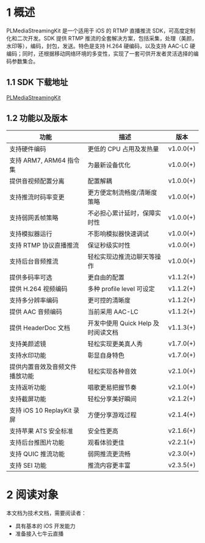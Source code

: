 # 1 概述
PLMediaStreamingKit 是一个适用于 iOS 的 RTMP 直播推流 SDK，可高度定制化和二次开发。SDK 提供 RTMP 推流的全套解决方案，包括采集，处理（美颜，水印等），编码，封包，发送。特色是支持 H.264 硬编码，以及支持 AAC-LC 硬编码；同时，还根据移动网络环境的多变性，实现了一套可供开发者灵活选择的编码参数集合。

## 1.1 SDK 下载地址

[PLMediaStreamingKit](https://github.com/pili-engineering/PLMediaStreamingKit)

## 1.2 功能以及版本

| 功能 | 描述 |版本|
|---|---|---|
| 支持硬件编码 | 更低的 CPU 占用及发热量 | v1.0.0(+) |
| 支持 ARM7, ARM64 指令集 | 为最新设备优化 | v1.0.0(+) |
| 提供音视频配置分离 | 配置解耦 | v1.0.0(+) |
| 支持推流时码率变更 | 更方便定制流畅度/清晰度策略 | v1.0.0(+) |
| 支持弱网丢帧策略 | 不必担心累计延时，保障实时性 | v1.0.0(+) |
| 支持模拟器运行 | 不影响模拟器快速调试 | v1.0.0(+) |
| 支持 RTMP 协议直播推流 | 保证秒级实时性 | v1.0.0(+) |
| 支持后台音频推流 | 轻松实现边推流边聊天等操作 | v1.0.0(+) |
| 提供多码率可选 | 更自由的配置 | v1.1.2(+) |
| 提供 H.264 视频编码 | 多种 profile level 可设定 | v1.1.2(+) |
| 支持多分辨率编码 | 更可控的清晰度 | v1.1.2(+) |
| 提供 AAC 音频编码 | 当前采用 AAC-LC | v1.1.2(+) |
| 提供 HeaderDoc 文档 | 开发中使用 Quick Help 及时阅读文档 | v1.1.3(+) |
| 支持美颜滤镜 | 轻松实现更美真人秀 | v1.7.0(+) |
| 支持水印功能 | 彰显自身特色 | v1.7.0(+) |
| 提供内置音效及音频文件播放功能 | 轻松实现各种音效 | v2.1.0(+) |
| 支持返听功能 | 唱歌更易把握节奏 | v2.1.0(+) |
| 支持截屏功能 | 轻松分享美好瞬间 | v2.1.2(+) |
| 支持 iOS 10 ReplayKit 录屏 | 方便分享游戏过程 | v2.1.4(+) |
| 支持苹果 ATS 安全标准 | 安全性更高 | v2.1.6(+) |
| 支持后台推图片功能 | 观看体验更佳 | v2.2.1(+) |
| 支持 QUIC 推流功能 | 弱网推流更流畅 | v2.3.0(+) |
| 支持 SEI 功能 | 推流内容更丰富 | v2.3.5(+) |

# 2 阅读对象

本文档为技术文档，需要阅读者：

- 具有基本的 iOS 开发能力
- 准备接入七牛云直播